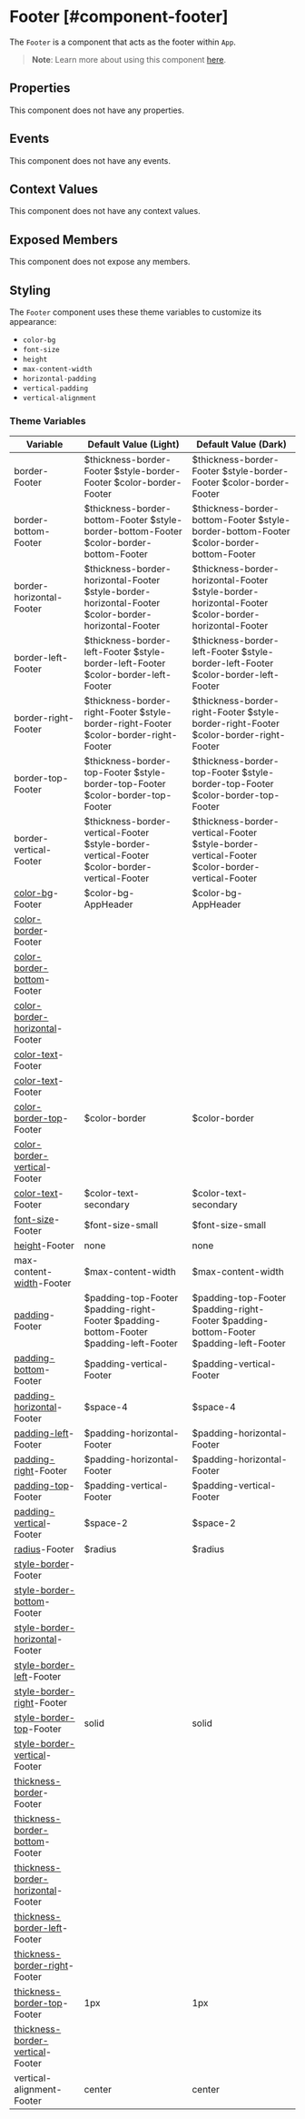
# Footer [#component-footer]

The `Footer` is a component that acts as the footer within `App`.

> **Note**: Learn more about using this component [here](../learning/app-component).

## Properties

This component does not have any properties.

## Events

This component does not have any events.

## Context Values

This component does not have any context values.

## Exposed Members

This component does not expose any members.

## Styling

The `Footer` component uses these theme variables to customize its appearance:

- `color-bg`
- `font-size`
- `height`
- `max-content-width`
- `horizontal-padding`
- `vertical-padding`
- `vertical-alignment`

### Theme Variables

| Variable | Default Value (Light) | Default Value (Dark) |
| --- | --- | --- |
| border-Footer | $thickness-border-Footer $style-border-Footer $color-border-Footer  | $thickness-border-Footer $style-border-Footer $color-border-Footer  |
| border-bottom-Footer | $thickness-border-bottom-Footer $style-border-bottom-Footer $color-border-bottom-Footer | $thickness-border-bottom-Footer $style-border-bottom-Footer $color-border-bottom-Footer |
| border-horizontal-Footer | $thickness-border-horizontal-Footer $style-border-horizontal-Footer $color-border-horizontal-Footer | $thickness-border-horizontal-Footer $style-border-horizontal-Footer $color-border-horizontal-Footer |
| border-left-Footer | $thickness-border-left-Footer $style-border-left-Footer $color-border-left-Footer | $thickness-border-left-Footer $style-border-left-Footer $color-border-left-Footer |
| border-right-Footer | $thickness-border-right-Footer $style-border-right-Footer $color-border-right-Footer | $thickness-border-right-Footer $style-border-right-Footer $color-border-right-Footer |
| border-top-Footer | $thickness-border-top-Footer $style-border-top-Footer $color-border-top-Footer | $thickness-border-top-Footer $style-border-top-Footer $color-border-top-Footer |
| border-vertical-Footer | $thickness-border-vertical-Footer $style-border-vertical-Footer $color-border-vertical-Footer | $thickness-border-vertical-Footer $style-border-vertical-Footer $color-border-vertical-Footer |
| [color-bg](../styles-and-themes/common-units/#color-values)-Footer | $color-bg-AppHeader | $color-bg-AppHeader |
| [color-border](../styles-and-themes/common-units/#color-values)-Footer |  |  |
| [color-border-bottom](../styles-and-themes/common-units/#color-values)-Footer |  |  |
| [color-border-horizontal](../styles-and-themes/common-units/#color-values)-Footer |  |  |
| [color-text](../styles-and-themes/common-units/#color-values)-Footer |  |  |
| [color-text](../styles-and-themes/common-units/#color-values)-Footer |  |  |
| [color-border-top](../styles-and-themes/common-units/#color-values)-Footer | $color-border | $color-border |
| [color-border-vertical](../styles-and-themes/common-units/#color-values)-Footer |  |  |
| [color-text](../styles-and-themes/common-units/#color-values)-Footer | $color-text-secondary | $color-text-secondary |
| [font-size](../styles-and-themes/common-units/#size-values)-Footer | $font-size-small | $font-size-small |
| [height](../styles-and-themes/common-units/#size-values)-Footer | <GrayText>none</GrayText> | <GrayText>none</GrayText> |
| max-content-[width](../styles-and-themes/common-units/#size-values)-Footer | $max-content-width | $max-content-width |
| [padding](../styles-and-themes/common-units/#size-values)-Footer | $padding-top-Footer $padding-right-Footer $padding-bottom-Footer $padding-left-Footer | $padding-top-Footer $padding-right-Footer $padding-bottom-Footer $padding-left-Footer |
| [padding-bottom](../styles-and-themes/common-units/#size-values)-Footer | $padding-vertical-Footer | $padding-vertical-Footer |
| [padding-horizontal](../styles-and-themes/common-units/#size-values)-Footer | $space-4 | $space-4 |
| [padding-left](../styles-and-themes/common-units/#size-values)-Footer | $padding-horizontal-Footer | $padding-horizontal-Footer |
| [padding-right](../styles-and-themes/common-units/#size-values)-Footer | $padding-horizontal-Footer | $padding-horizontal-Footer |
| [padding-top](../styles-and-themes/common-units/#size-values)-Footer | $padding-vertical-Footer | $padding-vertical-Footer |
| [padding-vertical](../styles-and-themes/common-units/#size-values)-Footer | $space-2 | $space-2 |
| [radius](../styles-and-themes/common-units/#border-rounding)-Footer | $radius | $radius |
| [style-border](../styles-and-themes/common-units/#border-style-values)-Footer |  |  |
| [style-border-bottom](../styles-and-themes/common-units/#border-style-values)-Footer |  |  |
| [style-border-horizontal](../styles-and-themes/common-units/#border-style-values)-Footer |  |  |
| [style-border-left](../styles-and-themes/common-units/#border-style-values)-Footer |  |  |
| [style-border-right](../styles-and-themes/common-units/#border-style-values)-Footer |  |  |
| [style-border-top](../styles-and-themes/common-units/#border-style-values)-Footer | solid | solid |
| [style-border-vertical](../styles-and-themes/common-units/#border-style-values)-Footer |  |  |
| [thickness-border](../styles-and-themes/common-units/#size-values)-Footer |  |  |
| [thickness-border-bottom](../styles-and-themes/common-units/#size-values)-Footer |  |  |
| [thickness-border-horizontal](../styles-and-themes/common-units/#size-values)-Footer |  |  |
| [thickness-border-left](../styles-and-themes/common-units/#size-values)-Footer |  |  |
| [thickness-border-right](../styles-and-themes/common-units/#size-values)-Footer |  |  |
| [thickness-border-top](../styles-and-themes/common-units/#size-values)-Footer | 1px | 1px |
| [thickness-border-vertical](../styles-and-themes/common-units/#size-values)-Footer |  |  |
| vertical-alignment-Footer | center | center |

